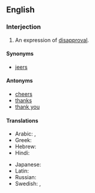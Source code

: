 ==English==

===Interjection===
{{en-interj}}

# An expression of [[disapproval]].

====Synonyms====
* [[jeers]]

====Antonyms====
* [[cheers]]
* [[thanks]]
* [[thank you]]

====Translations====
{{trans-top|expression of disapproval}}
* Arabic: {{t|ar|حَرَام عَلَيْك}}, {{t|ar|عَيْب عَلَيْكَ}}
* Greek: {{t|el|ντροπή σου}}
* Hebrew: {{t|he|התבייש לך|tr=hitbayésh lekhá|sc=Hebr}}
* Hindi: {{t+|hi|शर्म|tr=śarm|sc=Deva}}
{{trans-mid}}
* Japanese: {{t|ja|恥を知れ|tr=はじをしれ, hajioshire|sc=Jpan}}
* Latin: {{t+|la|te}} {{t|la|pudeat}}
* Russian: {{t|ru|как вам не стыдно!}}
* Swedish: {{t|sv|fy skäms}}, {{t|sv|skäms på dig}}
{{trans-bottom}}
